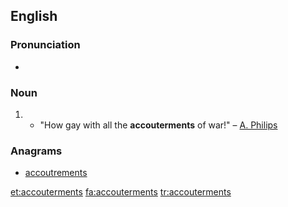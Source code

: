 ==English==

===Pronunciation===
* {{a|UK}} {{IPA|/əˈkuːtəmənts/}}

===Noun===
{{en-plural noun|sg=accouterment}}

# {{alternative form of|accoutrements}}
#* "How gay with all the '''accouterments''' of war!" &ndash; [[A. Philips]]

===Anagrams===
* [[accoutrements#English|accoutrements]]

[[et:accouterments]]
[[fa:accouterments]]
[[tr:accouterments]]